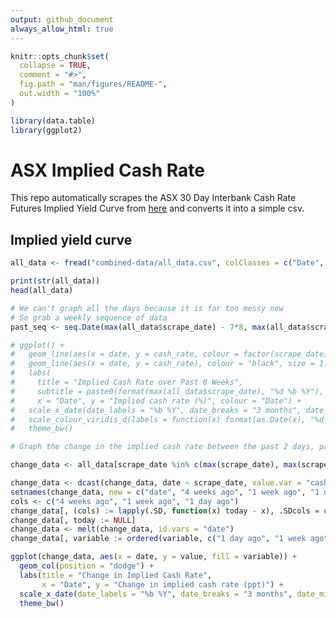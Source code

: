 ```yaml
---
output: github_document
always_allow_html: true
---
```


<!-- README.md is generated from README.Rmd. Please edit that file -->

```r
knitr::opts_chunk$set(
  collapse = TRUE,
  comment = "#>",
  fig.path = "man/figures/README-",
  out.width = "100%"
)

library(data.table)
library(ggplot2)
```

# ASX Implied Cash Rate

This repo automatically scrapes the ASX 30 Day Interbank Cash Rate Futures Implied Yield Curve from [here](https://www.asx.com.au/data/trt/ib_expectation_curve_graph.pdf) and converts it into a simple csv.

## Implied yield curve

```r
all_data <- fread("combined-data/all_data.csv", colClasses = c("Date", "numeric", "Date"))

print(str(all_data))
head(all_data)

# We can't graph all the days because it is far too messy now
# So grab a weekly sequence of data
past_seq <- seq.Date(max(all_data$scrape_date) - 7*8, max(all_data$scrape_date) - 1, by = "1 week")

# ggplot() +
#   geom_line(aes(x = date, y = cash_rate, colour = factor(scrape_date)), size = 1, data = all_data[scrape_date %in% past_seq]) +
#   geom_line(aes(x = date, y = cash_rate), colour = "black", size = 1.2, data = all_data[scrape_date == max(scrape_date)]) +
#   labs(
#     title = "Implied Cash Rate over Past 8 Weeks", 
#     subtitle = paste0(format(max(all_data$scrape_date), "%d %b %Y"), " in bolded black"),
#     x = "Date", y = "Implied cash rate (%)", colour = "Date") +
#   scale_x_date(date_labels = "%b %Y", date_breaks = "3 months", date_minor_breaks = "1 month") +
#   scale_colour_viridis_d(labels = function(x) format(as.Date(x), "%d %b"), guide = guide_legend(reverse = TRUE)) +
#   theme_bw()

```

```r
# Graph the change in the implied cash rate between the past 2 days, past week and past 4 weeks

change_data <- all_data[scrape_date %in% c(max(scrape_date), max(scrape_date) - 1, max(scrape_date) - 7, max(scrape_date) - 28)]

change_data <- dcast(change_data, date ~ scrape_date, value.var = "cash_rate")
setnames(change_data, new = c("date", "4 weeks ago", "1 week ago", "1 day ago", "today"))
cols <- c("4 weeks ago", "1 week ago", "1 day ago")
change_data[, (cols) := lapply(.SD, function(x) today - x), .SDcols = cols]
change_data[, today := NULL]
change_data <- melt(change_data, id.vars = "date")
change_data[, variable := ordered(variable, c("1 day ago", "1 week ago", "4 weeks ago"))]

ggplot(change_data, aes(x = date, y = value, fill = variable)) +
  geom_col(position = "dodge") +
  labs(title = "Change in Implied Cash Rate",
       x = "Date", y = "Change in implied cash rate (ppt)") +
  scale_x_date(date_labels = "%b %Y", date_breaks = "3 months", date_minor_breaks = "1 month") +
  theme_bw()

```